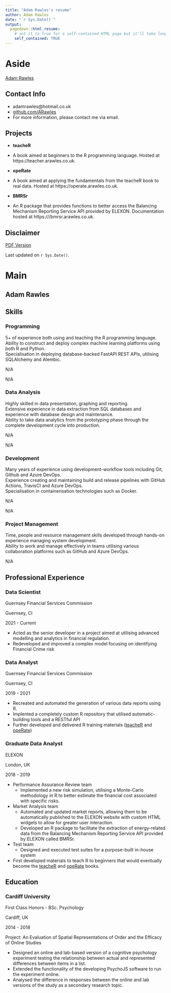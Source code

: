 ```yaml
---
title: "Adam Rawles's resume"
author: Adam Rawles
date: "`r Sys.Date()`"
output:
  pagedown::html_resume:
    # set it to true for a self-contained HTML page but it'll take longer to render
    self_contained: TRUE
---
```


Aside
================================================================================


[Adam Rawles](https://arawles.co.uk){width=80%}


Contact Info {#contact}
--------------------------------------------------------------------------------

- <i class="fa fa-envelope"></i> adamrawles@hotmail.co.uk
- <i class="fa fa-github"></i> [github.com/ARawles](https://github.com/ARawles)
- For more information, please contact me via email.


Projects {#projects}
--------------------------------------------------------------------------------

- __teacheR__

- A book aimed at beginners to the R programming language. Hosted at https://teacher.arawles.co.uk.

- __opeRate__

- A book aimed at applying the fundamentals from the teacheR book to real data. Hosted at https://operate.arawles.co.uk.

- __BMRSr__

- An R package that provides functions to better access the Balancing Mechanism Reporting Service API provided by ELEXON. Documentation hosted at https:///bmrsr.arawles.co.uk.


Disclaimer {#disclaimer}
--------------------------------------------------------------------------------

<a href = "./cv.pdf">PDF Version</a>

Last updated on `r Sys.Date()`.


Main
================================================================================

Adam Rawles {#title}
--------------------------------------------------------------------------------

Skills {data-icon=project-diagram}
--------------------------------------------------------------------------------

### Programming

5+ of experience both using and teaching the R programming language.   
Ability to construct and deploy complex machine learning platforms using both R and Python.   
Specialisation in deploying database-backed FastAPI REST APIs, utilising SQLAlchemy and Alembic.


N/A

N/A


### Data Analysis

Highly skilled in data presentation, graphing and reporting.   
Extensive experience in data extraction from SQL databases and experience with database design and maintenance.   
Ability to take data analytics from the prototyping phase through the complete development cycle into production.

N/A

N/A


### Development

Many years of experience using development-workflow tools including Git, Github and Azure DevOps.    
Experience creating and maintaining build and release pipelines with GitHub Actions, TravisCI and Azure DevOps.    
Specialisation in containerisation technologies such as Docker.

N/A

N/A

### Project Management

Time, people and resource management skills developed through hands-on experience managing system development.    
Ability to work and manage effectively in teams utilising various collaboration platforms such as GitHub and Azure DevOps.

N/A


Professional Experience {data-icon=suitcase}
--------------------------------------------------------------------------------


### Data Scientist

Guernsey Financial Services Commission

Guernsey, CI

2021 - Current

- Acted as the senior developer in a project aimed at utilising advanced modelling and analytics in financial regulation.
- Redeveloped and improved a complex model focusing on identifying Financial Crime risk


### Data Analyst

Guernsey Financial Services Commission

Guernsey, CI

2019 - 2021

- Recreated and automated the generation of various data reports using R.
- Implented a completely custom R repository that utilised automatic-building tools and a RESTful API
- Further developed and delivered R training materials ([teacheR](https://teacher.arawles.co.uk) and [opeRate](https://operate.arawles.co.uk))

### Graduate Data Analyst

ELEXON

London, UK

2018 - 2019

- Performance Assurance Review team   
    + Implemented a new risk simulation, utilising a Monte-Carlo methodology in R to better estimate the financial cost associated with specific risks.
- Market Analysis team
    + Automated and updated market reports, allowing them to be automatically published to the ELEXON website with custom HTML widgets to allow for greater user interaction.
    + Developed an R package to facilitate the extraction of energy-related data from the Balancing Mechanism Reporting Service API provided by ELEXON called BMRSr.
- Test team
    + Designed and executed test suites for a purpose-built in-house system
- First developed materials to teach R to beginners that would eventually become the [teacheR](https://teacher.arawles.co.uk) and [opeRate](https://operate.arawles.co.uk) books.

Education {data-icon=graduation-cap}
--------------------------------------------------------------------------------

### Cardiff University

First Class Honors - BSc. Psychology

Cardiff, UK

2014 - 2018 

Project: An Evaluation of Spatial Representations of Order and the Efficacy of Online Studies

- Designed an online and lab-based version of a cognitive psychology experiment testing the relationship between actual and represented differences between items in a list.
- Extended the functionality of the developing PsychoJS software to run the experiment online.
- Analysed the difference in responses between the online and lab versions of the study as a secondary research topic.
